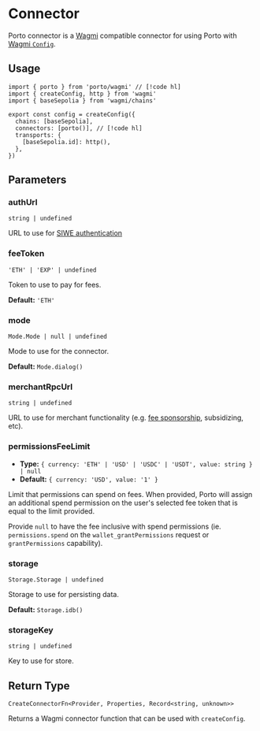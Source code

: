 # Connector

Porto connector is a [Wagmi](https://wagmi.sh) compatible connector for using Porto with [Wagmi `Config`](https://wagmi.sh/core/api/createConfig).

## Usage

```tsx twoslash
import { porto } from 'porto/wagmi' // [!code hl]
import { createConfig, http } from 'wagmi'
import { baseSepolia } from 'wagmi/chains'

export const config = createConfig({
  chains: [baseSepolia],
  connectors: [porto()], // [!code hl]
  transports: {
    [baseSepolia.id]: http(),
  },
})
```

## Parameters

### authUrl

`string | undefined`

URL to use for [SIWE authentication](/sdk/guides/authentication)

### feeToken

`'ETH' | 'EXP' | undefined`

Token to use to pay for fees.

**Default:** `'ETH'`

### mode

`Mode.Mode | null | undefined`

Mode to use for the connector.

**Default:** `Mode.dialog()`

### merchantRpcUrl

`string | undefined`

URL to use for merchant functionality (e.g. [fee sponsorship](/sdk/guides/sponsoring), subsidizing, etc).

### permissionsFeeLimit

- **Type:** `{ currency: 'ETH' | 'USD' | 'USDC' | 'USDT', value: string } | null`
- **Default:** `{ currency: 'USD', value: '1' }`

Limit that permissions can spend on fees. When provided, Porto will assign an additional spend permission on the user's
selected fee token that is equal to the limit provided.

Provide `null` to have the fee inclusive with spend permissions
(ie. `permissions.spend` on the `wallet_grantPermissions` request or `grantPermissions` capability).

### storage

`Storage.Storage | undefined`

Storage to use for persisting data.

**Default:** `Storage.idb()`

### storageKey

`string | undefined`

Key to use for store.

## Return Type

`CreateConnectorFn<Provider, Properties, Record<string, unknown>>`

Returns a Wagmi connector function that can be used with `createConfig`.
